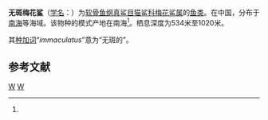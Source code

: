 {{Speciesbox 
| taxon = Halaelurus immaculatus
| status = DD
| status_system = IUCN3.1
| status_ref = <ref name="IUCN">{{Cite journal | author = White, W.T. | title = ''Bythaelurus immaculatus'' | journal = [[The_IUCN_Red_List_of_Threatened_Species|The IUCN Red List of Threatened Species]] | volume = 2004 | page = e.T44229A10875706 | publisher = [[IUCN|IUCN]] | date = 2004 | url = http://www.iucnredlist.org/details/44229/0 | doi = 10.2305/IUCN.UK.2004.RLTS.T44229A10875706.en | access-date = 27 December 2017 | archive-date = 2018-06-02 | archive-url = https://web.archive.org/web/20180602195135/http://www.iucnredlist.org/details/44229/0 | dead-url = no }}</ref>
| binomial_authority = (Y. T. Chu & Q. W. Meng, 1982)
| range_map = Bythaelurus immaculatus distmap.png
| synonyms = '''无斑梅花鲨''' ''Halaelurus immaculatus'' <small>Y. T. Chu & Q. W. Meng, 1982</small>
| synonyms_ref = <ref name="IUCN"/><ref name='id5132'>{{cite web| url =http://www.bioinfo.cn/db05/BjdwSpecies.php?action=view&id=5132| title =无斑梅花鲨| work =《中国动物物种编目数据库》| publisher =中国科学院微生物研究所| author =中国科学院动物研究所| accessdate =2009-04-11| deadurl =yes| archiveurl =https://web.archive.org/web/20160305044224/http://www.bioinfo.cn/db05/BjdwSpecies.php?action=view&id=5132| archivedate =2016-03-05}}</ref>
}}

'''无斑梅花鲨'''（[[学名|学名]]：{{lang|la|'''''Halaelurus immaculatus'''''}}）为[[软骨鱼纲|软骨鱼纲]][[真鲨目|真鲨目]][[猫鲨科|猫鲨科]][[梅花鲨属|梅花鲨属]]的[[鱼类|鱼类]]。在中国，分布于[[南海|南海]]等海域。该物种的模式产地在南海<ref name='id5132'/>。栖息深度为534米至1020米。

其[[种加词|种加词]]“''immaculatus''”意为“无斑的”。

== 参考文献 ==
{{reflist}}

{{Taxonbar|from=Q2702060}}

[[Category:1982年描述的鱼类|W]]
[[Category:猫鲨科|W]]
